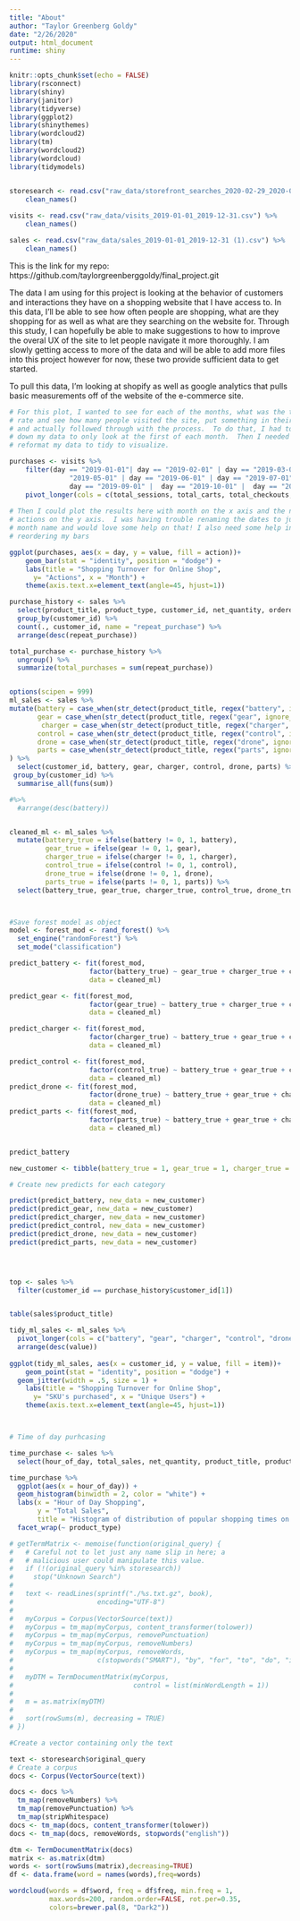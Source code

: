 ```yaml
---
title: "About"
author: "Taylor Greenberg Goldy"
date: "2/26/2020"
output: html_document
runtime: shiny
---
```


```r
knitr::opts_chunk$set(echo = FALSE)
library(rsconnect)
library(shiny)
library(janitor)
library(tidyverse)
library(ggplot2)
library(shinythemes)
library(wordcloud2)
library(tm)
library(wordcloud2)
library(wordcloud)
library(tidymodels)


storesearch <- read.csv("raw_data/storefront_searches_2020-02-29_2020-03-07.csv") %>%
    clean_names()
    
visits <- read.csv("raw_data/visits_2019-01-01_2019-12-31.csv") %>%
    clean_names()

sales <- read.csv("raw_data/sales_2019-01-01_2019-12-31 (1).csv") %>%
    clean_names()
```


This is the link for my repo:
https://github.com/taylorgreenberggoldy/final_project.git

The data I am using for this project is looking at the behavior of customers and interactions they have on a shopping website that I have access to.  In this data, I'll be able to see how often people are shopping, what are they shopping for as well as what are they searching on the website for.  Through this study, I can hopefully be able to make suggestions to how to improve the overal UX of the site to let people navigate it more thoroughly.  I am slowly getting access to more of the data and will be able to add more files into this project however for now, these two provide sufficient data to get started.

To pull this data, I'm looking at shopify as well as google analytics that pulls basic measurements off of the website of the e-commerce site.

```r

# For this plot, I wanted to see for each of the months, what was the turnover
# rate and see how many people visited the site, put something in their cart,
# and actually followed through with the process.  To do that, I had to filter
# down my data to only look at the first of each month.  Then I needed to
# reformat my data to tidy to visualize.

purchases <- visits %>%
    filter(day == "2019-01-01"| day == "2019-02-01" | day == "2019-03-01" |  day == "2019-04-01" |  day ==
               "2019-05-01" | day == "2019-06-01" | day == "2019-07-01" | day == "2019-08-01" |  
               day == "2019-09-01" |  day == "2019-10-01" |  day == "2019-11-01" |  day == "2019-12-01") %>%
    pivot_longer(cols = c(total_sessions, total_carts, total_checkouts, total_orders_placed, total_conversion), names_to = "action") 
    
# Then I could plot the results here with month on the x axis and the number of
# actions on the y axis.  I was having trouble renaming the dates to just the
# month name and would love some help on that! I also need some help in
# reordering my bars

ggplot(purchases, aes(x = day, y = value, fill = action))+
    geom_bar(stat = "identity", position = "dodge") +
    labs(title = "Shopping Turnover for Online Shop",
      y= "Actions", x = "Month") +
    theme(axis.text.x=element_text(angle=45, hjust=1))

```


```r

purchase_history <- sales %>%
  select(product_title, product_type, customer_id, net_quantity, ordered_item_quantity) %>%
  group_by(customer_id) %>%
  count(., customer_id, name = "repeat_purchase") %>%
  arrange(desc(repeat_purchase)) 

total_purchase <- purchase_history %>%
  ungroup() %>%
  summarize(total_purchases = sum(repeat_purchase))


options(scipen = 999)
ml_sales <- sales %>%
mutate(battery = case_when(str_detect(product_title, regex("battery", ignore_case = TRUE)) ~ 1, TRUE ~ 0),
       gear = case_when(str_detect(product_title, regex("gear", ignore_case = TRUE)) ~ 1, TRUE ~ 0), 
        charger = case_when(str_detect(product_title, regex("charger", ignore_case = TRUE)) ~ 1, TRUE ~ 0),
       control = case_when(str_detect(product_title, regex("control", ignore_case = TRUE)) ~ 1, TRUE ~ 0),
       drone = case_when(str_detect(product_title, regex("drone", ignore_case = TRUE)) ~ 1, TRUE ~ 0),
       parts = case_when(str_detect(product_title, regex("parts", ignore_case = TRUE)) ~ 1, TRUE ~ 0)
) %>%
  select(customer_id, battery, gear, charger, control, drone, parts) %>%
 group_by(customer_id) %>% 
  summarise_all(funs(sum))

#%>%
  #arrange(desc(battery))


cleaned_ml <- ml_sales %>%
  mutate(battery_true = ifelse(battery != 0, 1, battery),
         gear_true = ifelse(gear != 0, 1, gear),
         charger_true = ifelse(charger != 0, 1, charger),
         control_true = ifelse(control != 0, 1, control),
         drone_true = ifelse(drone != 0, 1, drone),
         parts_true = ifelse(parts != 0, 1, parts)) %>%
  select(battery_true, gear_true, charger_true, control_true, drone_true, parts_true)



#Save forest model as object
model <- forest_mod <- rand_forest() %>%
  set_engine("randomForest") %>%
  set_mode("classification")

predict_battery <- fit(forest_mod,
                    factor(battery_true) ~ gear_true + charger_true + control_true + drone_true + parts_true,
                    data = cleaned_ml)

predict_gear <- fit(forest_mod,
                    factor(gear_true) ~ battery_true + charger_true + control_true + drone_true + parts_true,
                    data = cleaned_ml)

predict_charger <- fit(forest_mod,
                    factor(charger_true) ~ battery_true + gear_true + control_true + drone_true + parts_true,
                    data = cleaned_ml)

predict_control <- fit(forest_mod,
                    factor(control_true) ~ battery_true + gear_true + charger_true + drone_true + parts_true,
                    data = cleaned_ml)
predict_drone <- fit(forest_mod,
                    factor(drone_true) ~ battery_true + gear_true + charger_true + control_true + parts_true,
                    data = cleaned_ml)
predict_parts <- fit(forest_mod,
                    factor(parts_true) ~ battery_true + gear_true + charger_true + control_true + drone_true,
                    data = cleaned_ml)


predict_battery

new_customer <- tibble(battery_true = 1, gear_true = 1, charger_true = 0, control_true = 1, drone_true = 0, parts_true = 1)

# Create new predicts for each category

predict(predict_battery, new_data = new_customer)
predict(predict_gear, new_data = new_customer)
predict(predict_charger, new_data = new_customer)
predict(predict_control, new_data = new_customer)
predict(predict_drone, new_data = new_customer)
predict(predict_parts, new_data = new_customer)




top <- sales %>%
  filter(customer_id == purchase_history$customer_id[1])


table(sales$product_title)

tidy_ml_sales <- ml_sales %>% 
  pivot_longer(cols = c("battery", "gear", "charger", "control", "drone", "parts"), names_to = "item") %>%
  arrange(desc(value))
    
ggplot(tidy_ml_sales, aes(x = customer_id, y = value, fill = item))+
    geom_point(stat = "identity", position = "dodge") + 
  geom_jitter(width = .5, size = 1) +
    labs(title = "Shopping Turnover for Online Shop",
      y= "SKU's purchased", x = "Unique Users") +
    theme(axis.text.x=element_text(angle=45, hjust=1))




```



```r

# Time of day purhcasing

time_purchase <- sales %>%
  select(hour_of_day, total_sales, net_quantity, product_title, product_type)

time_purchase %>%
  ggplot(aes(x = hour_of_day)) +
  geom_histogram(binwidth = 2, color = "white") +
  labs(x = "Hour of Day Shopping",
       y = "Total Sales",
       title = "Histogram of distribution of popular shopping times on 24 hour time") +
  facet_wrap(~ product_type)


```

```r

# getTermMatrix <- memoise(function(original_query) {
#   # Careful not to let just any name slip in here; a
#   # malicious user could manipulate this value.
#   if (!(original_query %in% storesearch))
#     stop("Unknown Search")
#   
#   text <- readLines(sprintf("./%s.txt.gz", book),
#                     encoding="UTF-8")
#   
#   myCorpus = Corpus(VectorSource(text))
#   myCorpus = tm_map(myCorpus, content_transformer(tolower))
#   myCorpus = tm_map(myCorpus, removePunctuation)
#   myCorpus = tm_map(myCorpus, removeNumbers)
#   myCorpus = tm_map(myCorpus, removeWords,
#                     c(stopwords("SMART"), "by", "for", "to", "do", "i"))
#   
#   myDTM = TermDocumentMatrix(myCorpus,
#                              control = list(minWordLength = 1))
#   
#   m = as.matrix(myDTM)
#   
#   sort(rowSums(m), decreasing = TRUE)
# })
```

```r
#Create a vector containing only the text

text <- storesearch$original_query
# Create a corpus  
docs <- Corpus(VectorSource(text))

docs <- docs %>%
  tm_map(removeNumbers) %>%
  tm_map(removePunctuation) %>%
  tm_map(stripWhitespace)
docs <- tm_map(docs, content_transformer(tolower))
docs <- tm_map(docs, removeWords, stopwords("english"))

dtm <- TermDocumentMatrix(docs) 
matrix <- as.matrix(dtm) 
words <- sort(rowSums(matrix),decreasing=TRUE) 
df <- data.frame(word = names(words),freq=words)

wordcloud(words = df$word, freq = df$freq, min.freq = 1,
          max.words=200, random.order=FALSE, rot.per=0.35,
          colors=brewer.pal(8, "Dark2"))
```



